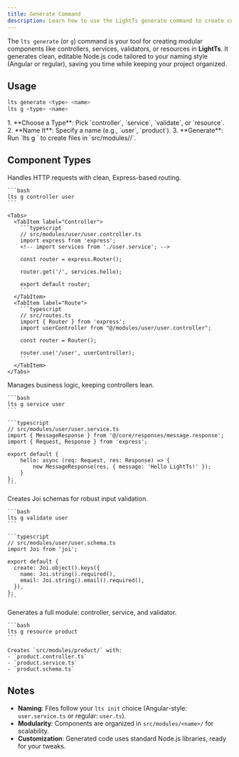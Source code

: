 ```yaml
---
title: Generate Command
description: Learn how to use the LightTs generate command to create components.
---
```



The `lts generate` (or `g`) command is your tool for creating modular components like controllers, services, validators, or resources in **LightTs**. It generates clean, editable Node.js code tailored to your naming style (Angular or regular), saving you time while keeping your project organized.

## Usage

```bash
lts generate <type> <name>
lts g <type> <name>
```

<Steps>
1. **Choose a Type**: Pick `controller`, `service`, `validate`, or `resource`.
2. **Name It**: Specify a name (e.g., `user`, `product`).
3. **Generate**: Run `lts g <type> <name>` to create files in `src/modules/<name>/`.
</Steps>

<LinkCard title="Explore All CLI Commands" href="../" description="Discover more ways to use the `lts` CLI." />

## Component Types

  <Card title="Controller" icon="seti:puppet">
    Handles HTTP requests with clean, Express-based routing.

    ```bash
    lts g controller user
    ```

    <Tabs>
      <TabItem label="Controller">
        ```typescript
        // src/modules/user/user.controller.ts
        import express from 'express';
        <!-- import services from './user.service'; -->

        const router = express.Router();

        router.get('/', services.hello);

        export default router;
        ```
      </TabItem>
      <TabItem label="Route">
        ```typescript
        // src/routes.ts
        import { Router } from 'express';
        import userController from "@/modules/user/user.controller";

        const router = Router();

        router.use('/user', userController);
        ```
      </TabItem>
    </Tabs>
  </Card>

  <Card title="Service" icon="setting">
    Manages business logic, keeping controllers lean.

    ```bash
    lts g service user
    ```

    ```typescript
    // src/modules/user/user.service.ts
    import { MessageResponse } from '@/core/responses/message.response';
    import { Request, Response } from 'express';

    export default {
        hello: async (req: Request, res: Response) => {
            new MessageResponse(res, { message: 'Hello LightTs!' });
        }
    };
    ```
  </Card>

  <Card title="Validator" icon="seti:json">
    Creates Joi schemas for robust input validation.

    ```bash
    lts g validate user
    ```

    ```typescript
    // src/modules/user/user.schema.ts
    import Joi from 'joi';

    export default {
      create: Joi.object().keys({
        name: Joi.string().required(),
        email: Joi.string().email().required(),
      }),
    };
    ```
  </Card>

  <Card title="Resource" icon="seti:folder">
    Generates a full module: controller, service, and validator.

    ```bash
    lts g resource product
    ```

    Creates `src/modules/product/` with:
    - `product.controller.ts`
    - `product.service.ts`
    - `product.schema.ts`
  </Card>

## Notes

- **Naming**: Files follow your `lts init` choice (Angular-style: `user.service.ts` or regular: `user.ts`).
- **Modularity**: Components are organized in `src/modules/<name>/` for scalability.
- **Customization**: Generated code uses standard Node.js libraries, ready for your tweaks.

<LinkCard title="Add Features" href="../add/" description="Extend your project with JWT, validation, and more." />